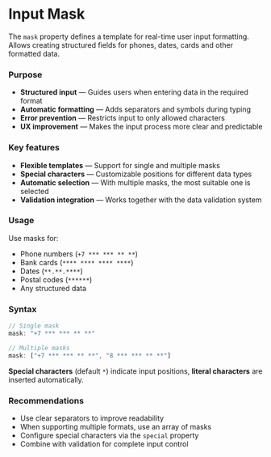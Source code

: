 # Input Mask

The `mask` property defines a template for real-time user input formatting. Allows creating structured fields for phones, dates, cards and other formatted data.

### Purpose

- **Structured input** — Guides users when entering data in the required format
- **Automatic formatting** — Adds separators and symbols during typing
- **Error prevention** — Restricts input to only allowed characters
- **UX improvement** — Makes the input process more clear and predictable

### Key features

- **Flexible templates** — Support for single and multiple masks
- **Special characters** — Customizable positions for different data types
- **Automatic selection** — With multiple masks, the most suitable one is selected
- **Validation integration** — Works together with the data validation system

### Usage

Use masks for:
- Phone numbers (`+7 *** *** ** **`)
- Bank cards (`**** **** **** ****`)
- Dates (`**.**.****`)
- Postal codes (`******`)
- Any structured data

### Syntax

```javascript
// Single mask
mask: "+7 *** *** ** **"

// Multiple masks
mask: ["+7 *** *** ** **", "8 *** *** ** **"]
```

**Special characters** (default `*`) indicate input positions, **literal characters** are inserted automatically.

### Recommendations

- Use clear separators to improve readability
- When supporting multiple formats, use an array of masks
- Configure special characters via the `special` property
- Combine with validation for complete input control
